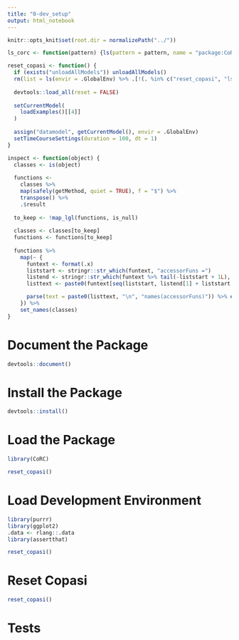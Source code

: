 ```yaml
---
title: "0-dev_setup"
output: html_notebook
---
```


```r
knitr::opts_knit$set(root.dir = normalizePath("../"))

ls_corc <- function(pattern) {ls(pattern = pattern, name = "package:CoRC", all.names = TRUE)}

reset_copasi <- function() {
  if (exists("unloadAllModels")) unloadAllModels()
  rm(list = ls(envir = .GlobalEnv) %>% .[!(. %in% c("reset_copasi", "ls_corc", "inspect"))], envir = .GlobalEnv)
  
  devtools::load_all(reset = FALSE)
  
  setCurrentModel(
    loadExamples()[[4]]
  )
  
  assign("datamodel", getCurrentModel(), envir = .GlobalEnv)
  setTimeCourseSettings(duration = 100, dt = 1)
}

inspect <- function(object) {
  classes <- is(object)
  
  functions <-
    classes %>%
    map(safely(getMethod, quiet = TRUE), f = "$") %>%
    transpose() %>%
    .$result
  
  to_keep <- !map_lgl(functions, is_null)
  
  classes <- classes[to_keep]
  functions <- functions[to_keep]
  
  functions %>%
    map(~ {
      funtext <- format(.x)
      liststart <- stringr::str_which(funtext, "accessorFuns =")
      listend <- stringr::str_which(funtext %>% tail(-liststart + 1L), "\\)$")
      listtext <- paste0(funtext[seq(liststart, listend[1] + liststart - 1L)], collapse = "\n")

      parse(text = paste0(listtext, "\n", "names(accessorFuns)")) %>% eval()
    }) %>%
    set_names(classes)
}

```

# Document the Package

```r
devtools::document()
```

# Install the Package

```r
devtools::install()
```

# Load the Package

```r
library(CoRC)

reset_copasi()
```

# Load Development Environment

```r
library(purrr)
library(ggplot2)
.data <- rlang::.data
library(assertthat)

reset_copasi()
```

# Reset Copasi

```r
reset_copasi()
```

# Tests

```r

```
